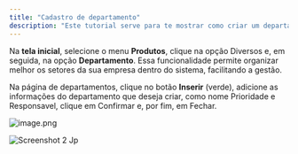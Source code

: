 ```yaml
---
title: "Cadastro de departamento"
description: "Este tutorial serve para te mostrar como criar um departamento para sua empresa no sistema Agulhão."
---
```


Na **tela inicial**, selecione o menu **Produtos**, clique na opção Diversos e, em seguida, na opção **Departamento**. Essa funcionalidade permite organizar melhor os setores da sua empresa dentro do sistema, facilitando a gestão.

Na página de departamentos, clique no botão **Inserir** (verde), adicione as informações do departamento que deseja criar, como nome Prioridade e Responsavel, clique em Confirmar e, por fim, em Fechar.

![image.png](/image.png)

![Screenshot 2 Jp](/images/Screenshot_2.jpg)